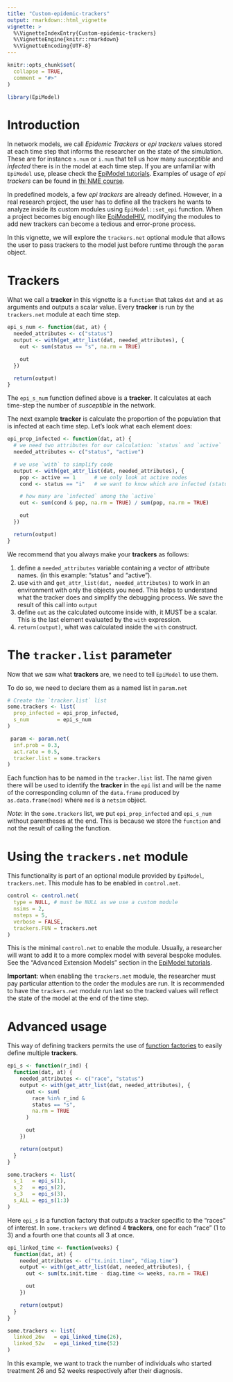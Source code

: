 ```yaml
---
title: "Custom-epidemic-trackers"
output: rmarkdown::html_vignette
vignette: >
  %\VignetteIndexEntry{Custom-epidemic-trackers}
  %\VignetteEngine{knitr::rmarkdown}
  %\VignetteEncoding{UTF-8}
---
```


```r
knitr::opts_chunk$set(
  collapse = TRUE,
  comment = "#>"
)
```

```r
library(EpiModel)
```

# Introduction

In network models, we call *Epidemic Trackers* or *epi trackers* values stored
at each time step that informs the researcher on the state of the simulation.
These are for instance `s.num` or `i.num` that tell us how many *susceptible* and
*infected* there is in the model at each time step. If you are unfamiliar with
`EpiModel` use, please check the [EpiModel
tutorials](http://www.epimodel.org/tut.html). Examples of usage of *epi
trackers* can be found in [thi NME
course](https://statnet.org/nme/d3-s2-SISBasic.html#Epidemic_Simulation).

In predefined models, a few *epi trackers* are already defined. However, in
a real research project, the user has to define all the trackers he wants to
analyze inside its custom modules using `EpiModel::set_epi` function. When a
project becomes big enough like
[EpiModelHIV](https://github.com/statnet/EpiModelHIV), modifying the modules to
add new trackers can become a tedious and error-prone process.

In this vignette, we will explore the `trackers.net` optional module that allows
the user to pass trackers to the model just before runtime through the `param`
object.

# Trackers

What we call a **tracker** in this vignette is a `function` that takes `dat` and
`at` as arguments and outputs a scalar value. Every **tracker** is run by the
`trackers.net` module at each time step.

```r
epi_s_num <- function(dat, at) {
  needed_attributes <- c("status")
  output <- with(get_attr_list(dat, needed_attributes), {
    out <- sum(status == "s", na.rm = TRUE)

    out
  })

  return(output)
}
```

The `epi_s_num` function defined above is a **tracker**. It calculates at each
time-step the number of *susceptible* in the network.

The next example **tracker** is calculate the proportion of the population that
is infected at each time step. Let's look what each element does:

```r
epi_prop_infected <- function(dat, at) {
  # we need two attributes for our calculation: `status` and `active`
  needed_attributes <- c("status", "active")

  # we use `with` to simplify code
  output <- with(get_attr_list(dat, needed_attributes), {
    pop <- active == 1      # we only look at active nodes
    cond <- status == "i"   # we want to know which are infected (status == "i")

    # how many are `infected` among the `active`
    out <- sum(cond & pop, na.rm = TRUE) / sum(pop, na.rm = TRUE)

    out
  })

  return(output)
}
```

We recommend that you always make your **trackers** as follows:

1. define a `needed_attributes` variable containing a vector of attribute
   names. (in this example: "status" and "active").
2. use `with` and `get_attr_list(dat, needed_attributes)` to work in an
   environment with only the objects you need. This helps to understand what
   the tracker does and simplify the debugging process. We save the result of
   this call into `output`
3. define `out` as the calculated outcome inside with, it MUST be a scalar. This
   is the last element evaluated by the `with` expression.
4. `return(output)`, what was calculated inside the `with` construct.

# The `tracker.list` parameter

Now that we saw what **trackers** are, we need to tell `EpiModel` to use them.

To do so, we need to declare them as a named list in `param.net`

```r
# Create the `tracker.list` list
some.trackers <- list(
  prop_infected = epi_prop_infected,
  s_num         = epi_s_num
)

 param <- param.net(
  inf.prob = 0.3,
  act.rate = 0.5,
  tracker.list = some.trackers
)
```

Each function has to be named in the `tracker.list` list. The name given there
will be used to identify the **tracker** in the `epi` list and will be the name
of the corresponding column of the `data.frame` produced by `as.data.frame(mod)`
where `mod` is a `netsim` object.

*Note*: in the `some.trackers` list, we put `epi_prop_infected` and `epi_s_num`
without parentheses at the end. This is because we store the `function` and not
the result of calling the function.

# Using the `trackers.net` module

This functionality is part of an optional module provided by `EpiModel`,
`trackers.net`. This module has to be enabled in `control.net`.

```r
control <- control.net(
  type = NULL, # must be NULL as we use a custom module
  nsims = 2,
  nsteps = 5,
  verbose = FALSE,
  trackers.FUN = trackers.net
)
```

This is the minimal `control.net` to enable the module. Usually, a researcher
will want to add it to a more complex model with several bespoke modules. See the
"Advanced Extension Models" section in the
[EpiModel tutorials](http://www.epimodel.org/tut.html).

**Important**: when enabling the `trackers.net` module, the researcher must pay
particular attention to the order the modules are run. It is recommended to have
the `trackers.net` module run last so the tracked values will reflect the state
of the model at the end of the time step.

# Advanced usage

This way of defining trackers permits the use of [function
factories](https://adv-r.hadley.nz/function-factories.html) to easily define
multiple **trackers**.

```r
epi_s <- function(r_ind) {
  function(dat, at) {
    needed_attributes <- c("race", "status")
    output <- with(get_attr_list(dat, needed_attributes), {
      out <- sum(
        race %in% r_ind &
        status == "s",
        na.rm = TRUE
      )

      out
    })

    return(output)
  }
}

some.trackers <- list(
  s_1   = epi_s(1),
  s_2   = epi_s(2),
  s_3   = epi_s(3),
  s_ALL = epi_s(1:3)
)
```

Here `epi_s` is a function factory that outputs a tracker specific to the "races"
of interest. In `some.trackers` we defined 4 **trackers**, one for each "race"
(1 to 3) and a fourth one that counts all 3 at once.


```r
epi_linked_time <- function(weeks) {
  function(dat, at) {
    needed_attributes <- c("tx.init.time", "diag.time")
    output <- with(get_attr_list(dat, needed_attributes), {
      out <- sum(tx.init.time - diag.time <= weeks, na.rm = TRUE)

      out
    })

    return(output)
  }
}

some.trackers <- list(
  linked_26w   = epi_linked_time(26),
  linked_52w   = epi_linked_time(52)
)
```

In this example, we want to track the number of individuals who started
treatment 26 and 52 weeks respectively after their diagnosis.

